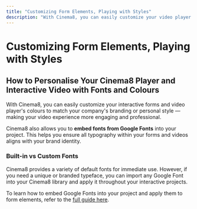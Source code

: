 ```yaml
---
title: "Customizing Form Elements, Playing with Styles"
description: "With Cinema8, you can easily customize your video player's colours to match your company's branding or personal preferences, making your video experience more engaging. You can also embed fonts from Google Fonts into Cinema8 and use them in your interactive video projects."
---
```


# Customizing Form Elements, Playing with Styles

## How to Personalise Your Cinema8 Player and Interactive Video with Fonts and Colours

With Cinema8, you can easily customize your interactive forms and video player's colours to match your company's branding or personal style — making your video experience more engaging and professional.

Cinema8 also allows you to **embed fonts from Google Fonts** into your project. This helps you ensure all typography within your forms and videos aligns with your brand identity.

### Built-in vs Custom Fonts

Cinema8 provides a variety of default fonts for immediate use. However, if you need a unique or branded typeface, you can import any Google Font into your Cinema8 library and apply it throughout your interactive projects.

To learn how to embed Google Fonts into your project and apply them to form elements, refer to the [full guide here](/integrations-and-third-party-platforms/how-to-use-google-fonts-in-interactive-videos).
